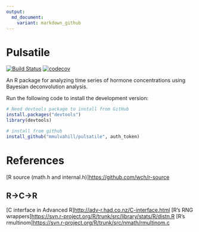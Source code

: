```yaml
---
output: 
  md_document:
    variant: markdown_github
---
```

# Pulsatile

[![Build Status](https://travis-ci.com/mmulvahill/pulsatile.svg?token=Vzy3B4WH2SvZ4ybN4Uzy&branch=master)](https://travis-ci.com/mmulvahill/pulsatile)
[![codecov](https://codecov.io/gh/mmulvahill/pulsatile/branch/master/graph/badge.svg?token=WeMubsj4Is)](https://codecov.io/gh/mmulvahill/pulsatile)

An R package for analyzing time series of hormone concentrations using Bayesian
deconvolution analysis.

Run the following code to install the development version:
```r
# Need devtools package to install from GitHub
install.packages("devtools")
library(devtools)

# install from github
install_github("mmulvahill/pulsatile", auth_token)
```


# References
[R source (math.h and internal.h)]<https://github.com/wch/r-source>

## R->C->R
[C interface in Advanced R]<http://adv-r.had.co.nz/C-interface.html>
[R's RNG wrappers]<https://svn.r-project.org/R/trunk/src/library/stats/R/distn.R>
[R's rmultinom]<https://svn.r-project.org/R/trunk/src/nmath/rmultinom.c>

